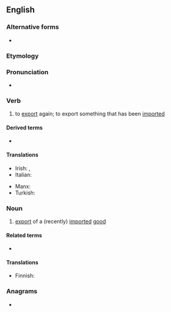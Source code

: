 ==English==

===Alternative forms===
* {{l|en|re-export}}

===Etymology===
{{prefix|en|re|export}}

===Pronunciation===
* {{rhymes|ɔː(ɹ)t|lang=en}}

===Verb===
{{en-verb}}

# to [[export]] again; to export something that has been [[import]]ed

====Derived terms====
* {{l|en|reexportation}}

====Translations====
{{trans-top|to export again}}
* Irish: {{t|ga|athonnmhairigh}}, {{t|ga|atheaspórtáil}}
* Italian: {{t|it|riesportare}}
{{trans-mid}}
* Manx: {{t|gv|aa-assphurtee}}
* Turkish: {{t+|tr|reeksport}}
{{trans-bottom}}

===Noun===
{{en-noun}}

# {{lb|en|economics}} [[export]] of a (recently) [[import]]ed [[good]] {{qualifier|often not or hardly reworked}}

====Related terms====
* {{l|en|reexportation}}

====Translations====
{{trans-top|export of an imported good}}
* Finnish: {{t|fi|jälleenvienti}}
{{trans-mid}}
{{trans-bottom}}

===Anagrams===
* {{anagrams|en|a=eeoprrtx|exporter}}